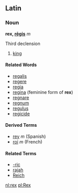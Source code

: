 ==Latin==
===Noun===
'''rex, [[Wiktionary Appendix:Latin third declenions|rēgis]]''' ''m'' 

Third declension

# [[king]]

====Related Words====
*[[regalis]]
*[[regere]]
*[[regia]]
*[[regina]] (feminine form of '''rex''')
*[[regnare]]
*[[regnum]]
*[[regulus]]
*[[regicide]]

====Derived Terms====
*[[rey]] ''m'' (Spanish)
*[[roi]] ''m'' (French)

====Related Terms====
*[[-ric]]
*[[rajah]]
*[[Reich]]

[[nl:rex]]
[[pl:Rex]]